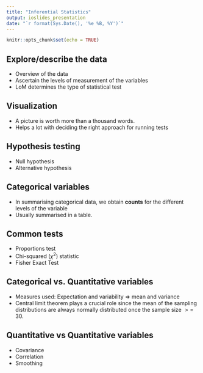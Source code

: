 ```yaml
---
title: "Inferential Statistics"
output: ioslides_presentation
date: "`r format(Sys.Date(), '%e %B, %Y')`"
---
```


```r
knitr::opts_chunk$set(echo = TRUE)
```

## Explore/describe the data

- Overview of the data
- Ascertain the levels of measurement of the variables
- LoM determines the type of statistical test

## Visualization
- A picture is worth more than a thousand words.
- Helps a lot with deciding the right approach for running tests

## Hypothesis testing
- Null hypothesis
- Alternative hypothesis

## Categorical variables
- In summarising categorical data, we obtain **counts** for the different levels of the variable
- Usually summarised in a table.

## Common tests
- Proportions test
- Chi-squared ($\chi^2$) statistic
- Fisher Exact Test

## Categorical vs. Quantitative variables
- Measures used: Expectation and variability => mean and variance
- Central limit theorem plays a crucial role since the mean of the sampling distributions are always normally distributed once the sample size $>=$ 30.

## Quantitative vs Quantitative variables
- Covariance
- Correlation
- Smoothing
